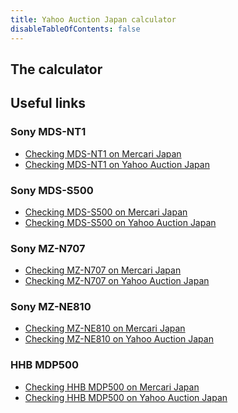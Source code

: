 ```yaml
---
title: Yahoo Auction Japan calculator
disableTableOfContents: false
---
```


## The calculator


<YahooActionJapanCalculator />

## Useful links
### Sony MDS-NT1
- [Checking MDS-NT1 on Mercari Japan](https://jp.mercari.com/search?keyword=mds-NT1&status=on_sale&page=1)
- [Checking MDS-NT1 on Yahoo Auction Japan](https://auctions.yahoo.co.jp/search/search?va=mds+nt1)

### Sony MDS-S500
- [Checking MDS-S500 on Mercari Japan](https://jp.mercari.com/search?keyword=mds-s500&status=on_sale&page=1)
- [Checking MDS-S500 on Yahoo Auction Japan](https://auctions.yahoo.co.jp/search/search?va=mds+s500)

### Sony MZ-N707
- [Checking MZ-N707 on Mercari Japan](https://jp.mercari.com/search?keyword=mz-n707&status=on_sale&page=1)
- [Checking MZ-N707 on Yahoo Auction Japan](https://auctions.yahoo.co.jp/search/search?va=mz+n707)

### Sony MZ-NE810
- [Checking MZ-NE810 on Mercari Japan](https://jp.mercari.com/search?keyword=mz-ne810&status=on_sale&page=1)
- [Checking MZ-NE810 on Yahoo Auction Japan](https://auctions.yahoo.co.jp/search/search?va=mz+ne810)

### HHB MDP500
- [Checking HHB MDP500 on Mercari Japan](https://jp.mercari.com/search?keyword=hhb+mdp500&status=on_sale&page=1)
- [Checking HHB MDP500 on Yahoo Auction Japan](https://auctions.yahoo.co.jp/search/search?va=hhb+mdp500)
